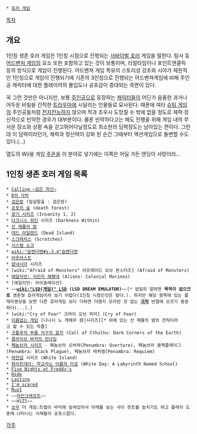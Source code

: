  * [[호러 게임]]

[[목차]]
== 개요 ==
1인칭 생존 호러 게임은 1인칭 시점으로 진행되는 [[서바이벌 호러]] 게임을 말한다. 탐사 등 [[어드벤처 게임]]의 요소 또한 포함하고 있는 것이 보통이며, 리얼타임이나 포인트앤클릭 등의 방식으로 게임이 진행된다. 어드벤쳐 게임 특유의 스토리성 강조와 시야가 제한적인 1인칭으로 게임이 진행되기에 기존의 3인칭으로 진행되는 어드벤쳐게임에 비해 주인공 캐릭터에 대한 플레이어의 몰입도나 공포감이 증대되는 측면이 있다.

꼭 그런 것만은 아니지만, 보통 [[주인공]]으로 등장하는 [[캐릭터]]들이 어딘가 음울한 과거나 어두운 비밀을 간직한 [[트라우마]]에 시달리는 인물들로 묘사된다. 때문에 여타 [[슈팅 게임]]의 주인공들처럼 [[전지전능]]하지 않으며 적과 조우시 도망칠 수 밖에 없을 정도로 체력·정신적으로 빈약한 경우가 대부분이다.  물론 빈약하다고는 해도 진행을 위해 게임 내의 무서운 장소와 상황 속을 걷고뛰어다닐정도로 최소한의 담력정도는 남아있는 편이다. 그런데 이 담력이라던가, 체력과 정신력이 강화 된 순간 그때부터 액션게임으로 돌변할 수도 있다.(...)

열도의 Wii용 게임 [[주온]]을 이 분야로 넣기에는 이쪽은 어딜 가든 엔딩이 사망이라...

== 1인칭 생존 호러 게임 목록 ==
 * [[Calling ~검은 착신~]]
 * [[D의 식탁]]
 * [[검은방]] (밀실탈출 : 검은방)
 * [[공포의 숲]] (death forest)
 * [[광기 시리즈]] (Insanity 1, 2)
 * [[다크니스 위딘]] 시리즈 (Darkness Within)
 * [[산 제물의 밤]]
 * [[데드 아일랜드]] (Dead Island)
 * [[스크래치스]] (Scratches)
 * [[시스템 쇼크]]
 * [[wiki:"슬렌더맨#s-3.4"슬렌더맨]]
 * [[아웃라스트]]
 * [[암네시아]] 시리즈
 * [wiki:"Afraid of Monsters" 어프레이드 오브 몬스터즈] (Afraid of Monsters)
 * [[에일리언: 식민지 해병대]] (Aliens: Colonial Marines)
 * [에일리언: 아이솔레이션]
 * ~~'''[[wiki:"LSD(게임)" LSD]] (LSD DREAM EMULATOR)'''~~[* 엄밀히 말하면 '''목적이 없으므로''' 생존형 호러게임이라 보기 어렵다(1인칭 시점인것은 맞다.). 하지만 해당 항목에 있는 플레이영상을 보면 다른 호러게임 보다 더하면 더했지 모자란 것 없는 '''[[괴작]]''' 반열에 오르기 충분하다(...).]
 * [wiki:"Cry of Fear" 크라이 오브 피어] (Cry of Fear)
 * [[이름없는 게임]] [나나시 노 게에무 目|시리즈][* 위에 있는 산 제물의 밤의 전작이라고 할 수 있는 작품]
 * [[크툴루의 부름 지구의 음지]] (Call of Cthulhu: Dark Corners of the Earth)
 * [[클라이브 바커의 언다잉]]
 * [[페눔브라 시리즈]] - 페눔브라 오버쳐(Penumbra: Overture), 페눔브라 블랙플레이그(Penumbra: Black Plague), 페눔브라 레퀴엠(Penumbra: Requiem)
 * [[하얀섬]] 시리즈 (White Island)
 * [[화이트데이: 학교라는 이름의 미궁]] (White Day: A Labyrinth Named School)
 * [[Five Nights at Freddy's]]
 * [[Hide]]
 * [[Lasting]]
 * [[I'm scared]]
 * [[Rust]]
 * ~~[[마인크래프트]]~~
 * ~~H1Z1~~
 * [[쏘우]] 더 게임:트랩이 바닥에 놓여있어서 아래를 보는 사이 힌트를 놓치기도 하고 플레이 도중에 나타나는 시체들이 공포스럽다.
[[각주]]
